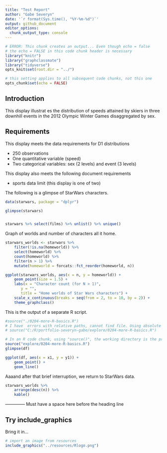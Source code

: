 ```yaml
---
title: "Test Report"
author: "Gabe Severyn"
date: '`r format(Sys.time(), "%Y-%m-%d")`'
output: github_document
editor_options: 
  chunk_output_type: console
---
```


```r
# ERROR: This chunk creates an output... Even though echo = false
# the echo = FALSE in this code chunk header is necessary 
library("knitr")  
library("graphclassmate")
library("tidyverse")
opts_knit$set(root.dir = "../")

# this setting applies to all subsequent code chunks, not this one
opts_chunk$set(echo = FALSE) 
```

## Introduction

This display illustrat es the distribution of speeds attained by skiers
in three downhill events in the 2012 Olympic Winter Games disaggregated
by sex.

## Requirements 

This display meets the data requirements for D1 distributions

- 250 observations 
- One quantitative variable (speed) 
- Two categorical variables: sex (2 levels) and event (3 levels)  

This display also meets the following document requirements 

- sports data limit (this display is one of two) 


The following is a glimpse of StarWars characters.
```r
data(starwars, package = "dplyr")

glimpse(starwars)


starwars %>% select(films) %>% unlist() %>% unique()
```


Graph of worlds and number of characters all it home.
```r
starwars_worlds <- starwars %>% 
    filter(!is.na(homeworld)) %>% 
    select(homeworld) %>% 
    count(homeworld) %>% 
    filter(n > 1) %>% 
    mutate(homeworld = forcats::fct_reorder(homeworld, n))

ggplot(starwars_worlds, aes(x = n, y = homeworld)) +
    geom_point(size = 1.5) +
    labs(x = "Character count (for N > 1)",
       y = "",
       title = "Home worlds of Star Wars characters") +
    scale_x_continuous(breaks = seq(from = 2, to = 10, by = 2)) +
    theme_graphclass()
```

This is the output of a separate R script.
```r
#source("./0204-more-R-basics.R")
# I have  errors with relative paths, cannot find file. Using absolute path it works.
# source("C:/R/portfolio-severyn-gabe/explore/0204-more-R-basics.R")

# In an R code chunk, using "source()", the working directory is the project top level
source("explore/0204-more-R-basics.R")
glimpse(df)

ggplot(df, aes(x = x1, y = y1)) +
    geom_point() +
    geom_line()
```

Aaaand after that brief interruption, we return to StarWars data.

```r
starwars_worlds %>% 
    arrange(desc(n)) %>% 
    kable()
```


-------------- Must have a space here before the heading line


## Try include_graphics



Bring it in...

```r
# import an image from resources 
include_graphics("../resources/Rlogo.png")
```
